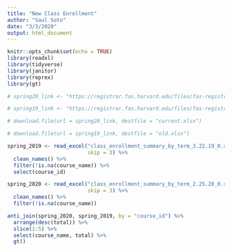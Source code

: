 ```yaml
---
title: "New Class Enrollment"
author: "Saul Soto"
date: "3/3/2020"
output: html_document
---
```


```r
knitr::opts_chunk$set(echo = TRUE)
library(readxl)
library(tidyverse)
library(janitor)
library(reprex)
library(gt)

# spring20_link <- "https://registrar.fas.harvard.edu/files/fas-registrar/files/class_enrollment_summary_by_term_2.25.20_0.xlsx"

# spring19_link <- "https://registrar.fas.harvard.edu/files/fas-registrar/files/class_enrollment_summary_by_term_3.22.19_0.xlsx"

# download.file(url = spring20_link, destfile = "current.xlsx")

# download.file(url = spring19_link, destfile = "old.xlsx")

spring_2019 <- read_excel("class_enrollment_summary_by_term_3.22.19_0.xlsx", 
                          skip = 3) %>%
  clean_names() %>% 
  filter(!is.na(course_name)) %>% 
  select(course_id)

spring_2020 <- read_excel("class_enrollment_summary_by_term_2.25.20_0.xlsx", 
                          skip = 3) %>%
  clean_names() %>%
  filter(!is.na(course_name))

anti_join(spring_2020, spring_2019, by = "course_id") %>%
  arrange(desc(total)) %>%
  slice(1:5) %>%
  select(course_name, total) %>%
  gt()
```
